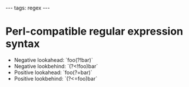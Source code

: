 ---
tags: regex
---
= Perl-compatible regular expression syntax =

* Negative lookahead: `foo(?!bar)`
* Negative lookbehind: `(?<!foo)bar`
* Positive lookahead: `foo(?=bar)`
* Positive lookbehind: `(?<=foo)bar`
